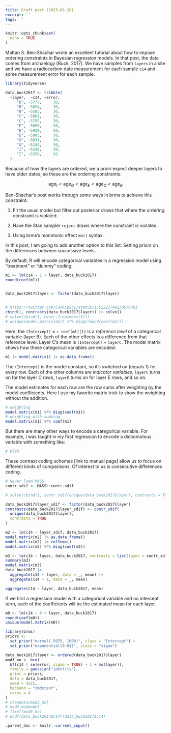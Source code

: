 ```yaml
---
title: Draft post (2023-06-28)
excerpt: ''
tags: ''
---
```


```r
knitr::opts_chunk$set(
  echo = TRUE
)
```

Mattan S. Ben-Shachar wrote an excellent tutorial about how to impose ordering constraints in Bayesian regression models. In that post, the data comes from archaelogy [Buck, 2017]. We have samples from `layers` in a site and we have a radiocarbon date measurement for each sample `c14` and some measurement error for each sample.

```r
library(tidyverse)

data_buck2017 <- tribble(
  ~layer,  ~c14, ~error,
     "B", -5773,     30,
     "B", -5654,     30,
     "B", -5585,     30,
     "C", -5861,     30,
     "C", -5755,     30,
     "E", -5850,     50,
     "E", -5928,     50,
     "E", -5905,     50,
     "G", -6034,     30,
     "G", -6184,     30,
     "I", -6248,     50,
     "I", -6350,     50
  )
```

Because of how the layers are ordered, we a priori expect deeper layers to have older dates, so these are the ordering constraints:

$$
\textrm{age}_I < \textrm{age}_G < \textrm{age}_E < \textrm{age}_C < \textrm{age}_B
$$

Ben-Shachar's post works through some ways in brms to achieve this constraint:

1. Fit the usual model but filter out posterior draws that where the ordering constraint is violated.

2. Have the Stan sampler `reject` draws where the constraint is violated.

3. Using brms's monotonic effect `mo()` syntax.

In this post, I am going to add another option to this list: Setting
priors on the differences between successive levels.

By default, R will encode categorical variables in a regression model
using "treatment" or "dummy" coding:


```r
m1 <- lm(c14 ~ 1 + layer, data_buck2017)
round(coef(m1))

  
data_buck2017$layer <- factor(data_buck2017$layer)


# https://twitter.com/CookieSci/status/1562221740230676481
cbind(1, contrasts(data_buck2017$layer)) |> solve()
# solve(cbind(1, contr.treatment(5)))
# unique(model.matrix(m1)) %*% diag(round(coef(m1)))
```

Here, the `(Intercept)` = `r coef(m1)[1]` is a *reference level* of a categorical variable
(layer B). Each of the other effects is a difference from that
reference level. Layer C's mean is `(Intercept)` + `layerC`. The model matrix shows how these categorical variables are encoded:

```r
m1 |> model.matrix() |> as.data.frame()
```

The `(Intercept)` is the model constant, so it's switched on (equals 1)
for every row. Each of the other columns are *indicator variables*.
`layerC` turns on for the layer C rows, `layerE` turns on for layer E
rows, and so on.

The model estimates for each row are the row sums after weighting by the model coefficients. Here I use my favorite matrix trick to show the weighting without the addition.

```r
# weighting
model.matrix(m1) %*% diag(coef(m1))
# weighting with summing
model.matrix(m1) %*% coef(m1)
```


But there are many other ways to encode a categorical variable. For example, I was taught in my first regression to encode a dichomotous variable with something like:

```r
# blah
```



These
contrast coding schemes [link to manual page] allow us to focus on different kinds of
comparisons. Of interest to us is consecutive differences coding. 

```r
# Never load MASS. 
contr_sdif <- MASS::contr.sdif

# solve(cbind(1, contr_sdif(unique(data_buck2017$layer), contrasts = TRUE)))

data_buck2017$layer_sdif <- factor(data_buck2017$layer) 
contrasts(data_buck2017$layer_sdif) <- contr_sdif(
  unique(data_buck2017$layer), 
  contrasts = TRUE
)

m2 <- lm(c14 ~ layer_sdif, data_buck2017)
model.matrix(m2) |> as.data.frame()
model.matrix(m2) |> colSums()
model.matrix(m2) %*% diag(coef(m2))

m3 <- lm(c14 ~ layer, data_buck2017, contrasts = list(layer = contr_sdif))
summary(m3)
model.matrix(m3)
data_buck2017 |> 
  aggregate(c14 ~ layer, data = _, mean) |> 
  aggregate(c14 ~ 1, data = _, mean)

aggregate(c14 ~ layer, data_buck2017, mean)
```



If we first a regression model with a categorical variable and no
intercept term, each of the coefficients will be the estimated mean for
each layer.

```r
m0 <- lm(c14 ~ 0 + layer, data_buck2017)
round(coef(m0))
unique(model.matrix(m0))
```



```r
library(brms)
priors <- 
  set_prior("normal(-5975, 1000)", class = "Intercept") + 
  set_prior("exponential(0.01)", class = "sigma")

data_buck2017$layer <- ordered(data_buck2017$layer)
mod3_mo <- brm(
  bf(c14 | se(error, sigma = TRUE) ~ 1 + mo(layer)),
  family = gaussian("identity"),
  prior = priors,
  data = data_buck2017,
  seed = 4321,
  backend = "cmdstanr",
  cores = 4
)
# standata(mod3_mo)
# mod3_mo$model
# fixef(mod3_mo)
# ecdf(data_buck2017$c14)(data_buck2017$c14)
```


```r
.parent_doc <- knitr::current_input()
```
```r
```
